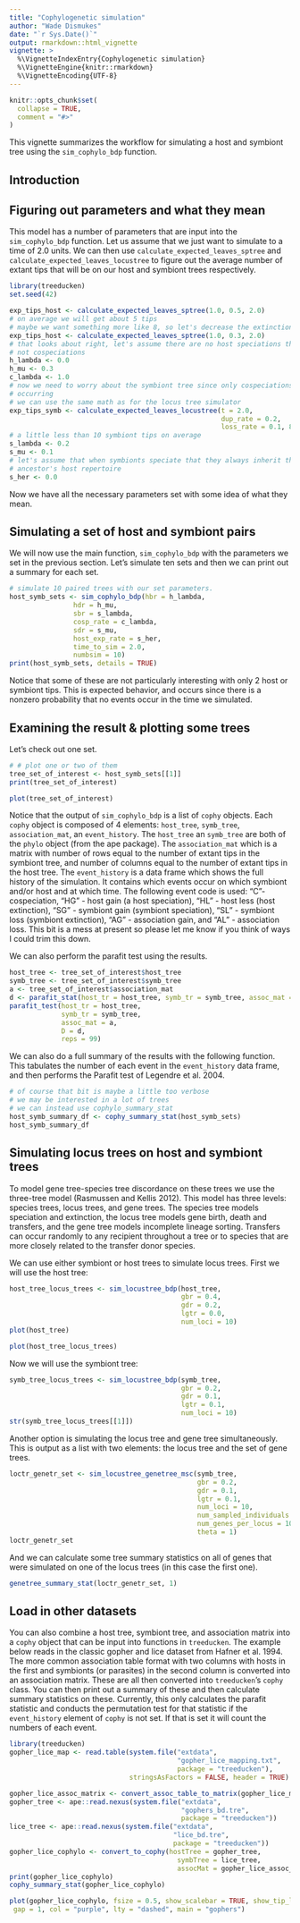 ```yaml
---
title: "Cophylogenetic simulation"
author: "Wade Dismukes"
date: "`r Sys.Date()`"
output: rmarkdown::html_vignette
vignette: >
  %\VignetteIndexEntry{Cophylogenetic simulation}
  %\VignetteEngine{knitr::rmarkdown}
  %\VignetteEncoding{UTF-8}
---
```


```r
knitr::opts_chunk$set(
  collapse = TRUE,
  comment = "#>"
)
```

This vignette summarizes the workflow for simulating a host and symbiont tree using the `sim_cophylo_bdp` function. 

## Introduction


## Figuring out parameters and what they mean

This model has a number of parameters that are input into the `sim_cophylo_bdp` function. Let us assume that we just want to simulate to a time of 2.0 units. We can then use `calculate_expected_leaves_sptree` and `calculate_expected_leaves_locustree` to figure out the average number of extant tips that will be on our host and symbiont trees respectively.

```r
library(treeducken)
set.seed(42)

exp_tips_host <- calculate_expected_leaves_sptree(1.0, 0.5, 2.0)
# on average we will get about 5 tips
# maybe we want something more like 8, so let's decrease the extinction rate
exp_tips_host <- calculate_expected_leaves_sptree(1.0, 0.3, 2.0)
# that looks about right, let's assume there are no host speciations that are
# not cospeciations
h_lambda <- 0.0
h_mu <- 0.3
c_lambda <- 1.0
# now we need to worry about the symbiont tree since only cospeciations are
# occurring
# we can use the same math as for the locus tree simulator
exp_tips_symb <- calculate_expected_leaves_locustree(t = 2.0,
                                                     dup_rate = 0.2,
                                                     loss_rate = 0.1, 8)
# a little less than 10 symbiont tips on average
s_lambda <- 0.2
s_mu <- 0.1
# let's assume that when symbionts speciate that they always inherit their
# ancestor's host repertoire
s_her <- 0.0
```
Now we have all the necessary parameters set with some idea of what they mean. 

## Simulating a set of host and symbiont pairs

We will now use the main function, `sim_cophylo_bdp` with the parameters we set in the previous section.
Let's simulate ten sets and then we can print out a summary for each set.
```r
# simulate 10 paired trees with our set parameters.
host_symb_sets <- sim_cophylo_bdp(hbr = h_lambda,
                hdr = h_mu,
                sbr = s_lambda,
                cosp_rate = c_lambda,
                sdr = s_mu,
                host_exp_rate = s_her,
                time_to_sim = 2.0,
                numbsim = 10)
print(host_symb_sets, details = TRUE)
```
Notice that some of these are not particularly interesting with only 2 host or symbiont tips. 
This is expected behavior, and occurs since there is a nonzero probability that no events occur in the time we simulated.

## Examining the result & plotting some trees
Let's check out one set.

```r
# # plot one or two of them
tree_set_of_interest <- host_symb_sets[[1]]
print(tree_set_of_interest)
```

```r
plot(tree_set_of_interest)
```
Notice that the output of `sim_cophylo_bdp` is a list of `cophy` objects.
Each `cophy` object is composed of 4 elements: `host_tree`, `symb_tree`, `association_mat`, an `event_history`.
The `host_tree` an `symb_tree` are both of the `phylo` object (from the ape package).
The `association_mat` which is a matrix with number of rows equal to the number of extant tips in the symbiont tree, and number of columns equal to the number of extant tips in the host tree.
The `event_history` is a data frame which shows the full history of the simulation. 
It contains which events occur on which symbiont and/or host and at which time.
The following event code is used: "C"- cospeciation, "HG" - host gain (a host speciation), "HL" - host less (host extinction), "SG" - symbiont gain (symbiont speciation), "SL" - symbiont loss (symbiont extinction), "AG" - association gain, and "AL" - association loss. 
This bit is a mess at present so please let me know if you think of ways I could trim this down.

We can also perform the parafit test using the results. 

```r
host_tree <- tree_set_of_interest$host_tree
symb_tree <- tree_set_of_interest$symb_tree
a <- tree_set_of_interest$association_mat
d <- parafit_stat(host_tr = host_tree, symb_tr = symb_tree, assoc_mat = a)
parafit_test(host_tr = host_tree,
             symb_tr = symb_tree,
             assoc_mat = a,
             D = d,
             reps = 99)
```

We can also do a full summary of the results with the following function.
This tabulates the number of each event in the `event_history` data frame, and then performs the Parafit test of Legendre et al. 2004.

```r
# of course that bit is maybe a little too verbose
# we may be interested in a lot of trees
# we can instead use cophylo_summary_stat
host_symb_summary_df <- cophy_summary_stat(host_symb_sets)
host_symb_summary_df
```

## Simulating locus trees on host and symbiont trees

To model gene tree-species tree discordance on these trees we use the three-tree model (Rasmussen and Kellis 2012).
This model has three levels: species trees, locus trees, and gene trees.
The species tree models speciation and extinction, the locus tree models gene birth, death and transfers, and the gene tree models incomplete lineage sorting.
Transfers can occur randomly to any recipient throughout a tree or to species that are more closely related to the transfer donor species.


We can use either symbiont or host trees to simulate locus trees. First we will use the host tree:




```r
host_tree_locus_trees <- sim_locustree_bdp(host_tree,
                                           gbr = 0.4,
                                           gdr = 0.2,
                                           lgtr = 0.0,
                                           num_loci = 10)
plot(host_tree)
```



```r
plot(host_tree_locus_trees)
```
Now we will use the symbiont tree:

```r
symb_tree_locus_trees <- sim_locustree_bdp(symb_tree,
                                           gbr = 0.2,
                                           gdr = 0.1,
                                           lgtr = 0.1,
                                           num_loci = 10)
str(symb_tree_locus_trees[[1]])
```

Another option is simulating the locus tree and gene tree simultaneously.
This is output as a list with two elements: the locus tree and the set of gene trees.

```r
loctr_genetr_set <- sim_locustree_genetree_msc(symb_tree,
                                               gbr = 0.2,
                                               gdr = 0.1,
                                               lgtr = 0.1,
                                               num_loci = 10,
                                               num_sampled_individuals = 1,
                                               num_genes_per_locus = 10,
                                               theta = 1)
loctr_genetr_set
```

And we can calculate some tree summary statistics on all of genes that were simulated on one of the locus trees (in this case the first one). 

```r
genetree_summary_stat(loctr_genetr_set, 1)
```

## Load in other datasets

You can also combine a host tree, symbiont tree, and association matrix into a `cophy` object that can be input into functions in `treeducken`. The example below reads in the classic gopher and lice dataset from Hafner et al. 1994.
The more common association table format with two columns with hosts in the first and symbionts (or parasites) in the second column is converted into an association matrix. 
These are all then converted into `treeducken`'s `cophy` class. 
You can then print out a summary of these and then calculate summary statistics on these. 
Currently, this only calculates the parafit statistic and conducts the permutation test for that statistic if the `event_history` element of `cophy` is not set. 
If that is set it will count the numbers of each event.

```r


library(treeducken)
gopher_lice_map <- read.table(system.file("extdata",
                                          "gopher_lice_mapping.txt",
                                          package = "treeducken"),
                              stringsAsFactors = FALSE, header = TRUE)

gopher_lice_assoc_matrix <- convert_assoc_table_to_matrix(gopher_lice_map)
gopher_tree <- ape::read.nexus(system.file("extdata",
                                           "gophers_bd.tre",
                                           package = "treeducken"))
lice_tree <- ape::read.nexus(system.file("extdata",
                                         "lice_bd.tre",
                                         package = "treeducken"))
gopher_lice_cophylo <- convert_to_cophy(hostTree = gopher_tree,
                                          symbTree = lice_tree,
                                          assocMat = gopher_lice_assoc_matrix)
print(gopher_lice_cophylo)
cophy_summary_stat(gopher_lice_cophylo)

plot(gopher_lice_cophylo, fsize = 0.5, show_scalebar = TRUE, show_tip_label = FALSE,
 gap = 1, col = "purple", lty = "dashed", main = "gophers") 
```



